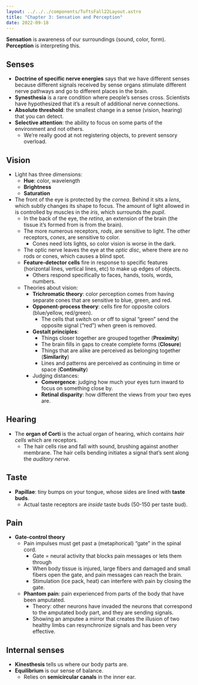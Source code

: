 ```yaml
---
layout: ../../../components/TuftsFall22Layout.astro
title: "Chapter 3: Sensation and Perception"
date: 2022-09-18
---
```


**Sensation** is awareness of our surroundings (sound, color, form). **Perception** is interpreting this. 

## Senses

- **Doctrine of specific nerve energies** says that we have different senses because different signals received by sense organs stimulate different nerve pathways and go to different places in the brain. 
- **Synesthesia** is a rare condition where people’s senses cross. Scientists have hypothesized that it’s a result of additional nerve connections. 
- **Absolute threshold**: the smallest change in a sense (vision, hearing) that you can detect. 
- **Selective attention**: the ability to focus on some parts of the environment and not others. 
	- We’re really good at not registering objects, to prevent sensory overload. 

## Vision

- Light has three dimensions: 
	- **Hue**: color, wavelength
	- **Brightness**
	- **Saturation**
- The front of the eye is protected by the *cornea*. Behind it sits a *lens*, which subtly changes its shape to focus. The amount of light allowed in is controlled by muscles in the *iris*, which surrounds the *pupil*. 
	- In the back of the eye, the *retina*, an extension of the brain (the tissue it’s formed from is from the brain). 
	- The more numerous receptors, *rods*, are sensitive to light. The other receptors, *cones*, are sensitive to color. 
		- Cones need lots lights, so color vision is worse in the dark. 
	- The optic nerve leaves the eye at the *optic disc*, where there are no rods or cones, which causes a blind spot. 
	- **Feature-detector cells** fire in response to specific features (horizontal lines, vertical lines, etc) to make up edges of objects. 
		- Others respond specifically to faces, hands, tools, words, numbers. 
	- Theories about vision:
		- **Trichromatic theory**: color perception comes from having separate cones that are sensitive to blue, green, and red. 
		- **Opponent-process theory**: cells fire for opposite colors (blue/yellow, red/green). 
			- The cells that switch on or off to signal “green” send the opposite signal (“red”) when green is removed. 
		- **Gestalt principles**:
			- Things closer together are grouped together (**Proximity**)
			- The brain fills in gaps to create complete forms (**Closure**)
			- Things that are alike are perceived as belonging together (**Similarity**)
			- Lines and patterns are perceived as continuing in time or space (**Continuity**)
		- Judging distances:
			- **Convergence**: judging how much your eyes turn inward to focus on something close by. 
			- **Retinal disparity**: how different the views from your two eyes are. 


## Hearing

- The **organ of Corti** is the actual organ of hearing, which contains *hair cells* which are receptors. 
	- The hair cells rise and fall with sound, brushing against another membrane. The hair cells bending initiates a signal that’s sent along the *auditory nerve*. 


## Taste

- **Papillae**: tiny bumps on your tongue, whose sides are lined with **taste buds**. 
	- Actual taste receptors are *inside* taste buds (50-150 per taste bud). 

## Pain

- **Gate-control theory**
	- Pain impulses must get past a (metaphorical) “gate” in the spinal cord. 
		- Gate = neural activity that blocks pain messages or lets them through
		- When body tissue is injured, large fibers and damaged and small fibers open the gate, and pain messages can reach the brain. 
		- Stimulation (ice pack, heat) can interfere with pain by closing the gate. 
	- **Phantom pain**: pain experienced from parts of the body that have been amputated. 
		- Theory: other neurons have invaded the neurons that correspond to the amputated body part, and they are sending signals. 
		- Showing an amputee a mirror that creates the illusion of two healthy limbs can resynchronize signals and has been very effective. 

## Internal senses

- **Kinesthesis** tells us where our body parts are. 
- **Equilibrium** is our sense of balance. 
	- Relies on **semicircular canals** in the inner ear. 